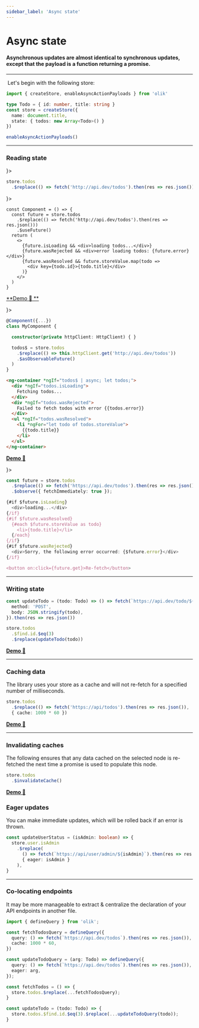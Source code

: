 ```yaml
---
sidebar_label: 'Async state'
---
```


# Async state

#### Asynchronous updates are almost identical to synchronous updates, except that the payload is a function returning a promise.

---

<div className="lets-begin">
  <img/> Let's begin with the following store:
</div>

```ts
import { createStore, enableAsyncActionPayloads } from 'olik'

type Todo = { id: number, title: string }
const store = createStore({
  name: document.title,
  state: { todos: new Array<Todo>() }
})

enableAsyncActionPayloads()
```

---

### Reading state


<Tabs groupId="frameworks">
<TabItem value="native" label={<div className="tab-ts"></div>}>

```ts
store.todos
  .$replace(() => fetch('http://api.dev/todos').then(res => res.json()))
```

</TabItem>
<TabItem value="react" label={<div className="tab-react"></div>}>

```tsx
const Component = () => {
  const future = store.todos
    .$replace(() => fetch('http://api.dev/todos').then(res => res.json()))
    .$useFuture()
  return (
    <>
      {future.isLoading && <div>loading todos...</div>}
      {future.wasRejected && <div>error loading todos: {future.error}</div>}
      {future.wasResolved && future.storeValue.map(todo =>
        <div key={todo.id}>{todo.title}</div>
      )}
    </>
  )
}
```
[**Demo 🥚 **](https://codesandbox.io/s/olik-react-fetch-nj702)

</TabItem>
<TabItem value="angular" label={<div className="tab-ng"></div>}>

```ts
@Component({...})
class MyComponent {

  constructor(private httpClient: HttpClient) { }

  todos$ = store.todos
    .$replace(() => this.httpClient.get('http://api.dev/todos'))
    .$asObservableFuture()
  )
}
```
```html
<ng-container *ngIf="todos$ | async; let todos;">
  <div *ngIf="todos.isLoading">
    Fetching todos...
  </div>
  <div *ngIf="todos.wasRejected">
    Failed to fetch todos with error {{todos.error}}
  </div>
  <ul *ngIf="todos.wasResolved">
    <li *ngFor="let todo of todos.storeValue">
      {{todo.title}}
    </li>
  </ul>
</ng-container>
```
[**Demo 🥚**](https://codesandbox.io/s/olik-ng-async-5y3hd?file=/src/app/app.component.ts)

</TabItem>
<TabItem value="svelte" label={<div className="tab-svelte"></div>}>

```ts
const future = store.todos
  .$replace(() => fetch('https://api.dev/todos').then(res => res.json()))
  .$observe({ fetchImmediately: true });

{#if $future.isLoading}
  <div>loading...</div>
{/if}
{#if $future.wasResolved}
  {#each $future.storeValue as todo}
    <li>{todo.title}</li>
  {/each}
{/if}
{#if $future.wasRejected}
  <div>Sorry, the following error occurred: {$future.error}</div>
{/if}

<button on:click={future.get}>Re-fetch</button>
```

</TabItem>
</Tabs>

---

### Writing state
```ts
const updateTodo = (todo: Todo) => () => fetch(`https://api.dev/todo/${todo.id}`, {
  method: 'POST',
  body: JSON.stringify(todo),
}).then(res => res.json())

store.todos
  .$find.id.$eq(3)
  .$replace(updateTodo(todo))
```
[**Demo 🥚**](https://codesandbox.io/s/writing-async-state-r8rs6?file=/src/index.ts)

---

### Caching data
The library uses your store as a cache and will not re-fetch for a specified number of milliseconds.
```ts
store.todos
  .$replace(() => fetch('https://api/todos').then(res => res.json()),
  { cache: 1000 * 60 })
```
[**Demo 🥚**](https://codesandbox.io/s/olik-demo-caching-data-no-framework-3rvz9?file=/src/index.ts)

---

### Invalidating caches
The following ensures that any data cached on the selected node is re-fetched the next time a promise is used to populate this node.
```ts
store.todos
  .$invalidateCache()
```
[**Demo 🥚**](https://codesandbox.io/s/olik-demo-cache-invalidation-no-framework-efore?file=/src/index.ts)

### Eager updates
You can make immediate updates, which will be rolled back if an error is thrown.
```ts
const updateUserStatus = (isAdmin: boolean) => {
  store.user.isAdmin
    .$replace(
      () => fetch(`https://api/user/admin/${isAdmin}`).then(res => res.json()),
      { eager: isAdmin }
    ),
}
```

---

### Co-locating endpoints
It may be more manageable to extract & centralize the declaration of your API endpoints in another file.
```ts title="endpoints.ts"
import { defineQuery } from 'olik';

const fetchTodosQuery = defineQuery({
  query: () => fetch(`https://api.dev/todos`).then(res => res.json()),
  cache: 1000 * 60,
})

const updateTodoQuery = (arg: Todo) => defineQuery({
  query: () => fetch(`https://api.dev/todos`).then(res => res.json()),
  eager: arg,
});
```
```ts title="component.ts"
const fetchTodos = () => {
  store.todos.$replace(...fetchTodosQuery);
}

const updateTodo = (todo: Todo) => {
  store.todos.$find.id.$eq(3).$replace(...updateTodoQuery(todo));
}
```